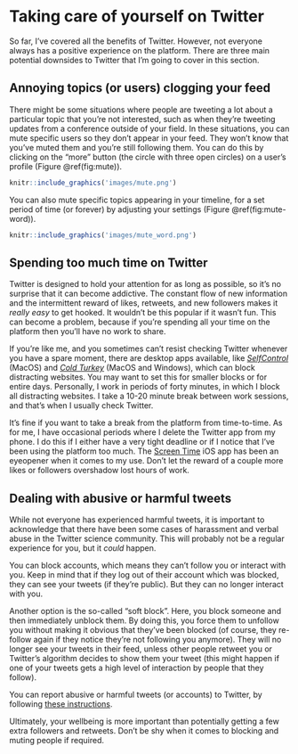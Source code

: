 # Taking care of yourself on Twitter{#care}

So far, I've covered all the benefits of Twitter. However, not everyone always has a positive experience on the platform. There are three main potential downsides to Twitter that I'm going to cover in this section. 

## Annoying topics (or users) clogging your feed {.unnumbered}

There might be some situations where people are tweeting a lot about a particular topic that you're not interested, such as when they're tweeting updates from a conference outside of your field. In these situations, you can mute specific users so they don't appear in your feed. They won't know that you've muted them and you're still following them. You can do this by clicking on the "more" button (the circle with three open circles) on a user's profile (Figure \@ref(fig:mute)).

```r
knitr::include_graphics('images/mute.png')
```

You can also mute specific topics appearing in your timeline, for a set period of time (or forever) by adjusting your settings (Figure \@ref(fig:mute-word)).

```r
knitr::include_graphics('images/mute_word.png')
```

## Spending too much time on Twitter {.unnumbered}

Twitter is designed to hold your attention for as long as possible, so it's no surprise that it can become addictive. The constant flow of new information and the intermittent reward of likes, retweets, and new followers makes it _really easy_ to get hooked. It wouldn't be this popular if it wasn't fun. This can become a problem, because if you're spending all your time on the platform then you'll have no work to share.

If you're like me, and you sometimes can't resist checking Twitter whenever you have a spare moment, there are desktop apps available, like [*SelfControl*](https://selfcontrolapp.com/) (MacOS) and [*Cold Turkey*](https://getcoldturkey.com/) (MacOS and Windows), which can block distracting websites. You may want to set this for smaller blocks or for entire days. Personally, I work in periods of forty minutes, in which I block all distracting websites. I take a 10-20 minute break between work sessions, and that's when I usually check Twitter.

It's fine if you want to take a break from the platform from time-to-time. As for me, I have occasional periods where I delete the Twitter app from my phone. I do this if I either have a very tight deadline or if I notice that I've been using the platform too much. The [Screen Time](https://support.apple.com/en-us/HT208982) iOS app has been an eyeopener when it comes to my use. Don't let the reward of a couple more likes or followers overshadow lost hours of work. 

## Dealing with abusive or harmful tweets {.unnumbered}

While not everyone has experienced harmful tweets, it is important to acknowledge that there have been some cases of harassment and verbal abuse in the Twitter science community. This will probably not be a regular experience for you, but it *could* happen.

You can block accounts, which means they can't follow you or interact with you. Keep in mind that if they log out of their account which was blocked, they can see your tweets (if they're public). But they can no longer interact with you.

Another option is the so-called "soft block". Here, you block someone and then immediately unblock them. By doing this, you force them to unfollow you without making it obvious that they've been blocked (of course, they re-follow again if they notice they're not following you anymore). They will no longer see your tweets in their feed, unless other people retweet you or Twitter's algorithm decides to show them your tweet (this might happen if one of your tweets gets a high level of interaction by people that they follow).

You can report abusive or harmful tweets (or accounts) to Twitter, by following [these instructions](https://help.twitter.com/en/safety-and-security/report-abusive-behavior). 

Ultimately, your wellbeing is more important than potentially getting a few extra followers and retweets. Don't be shy when it comes to blocking and muting people if required.


